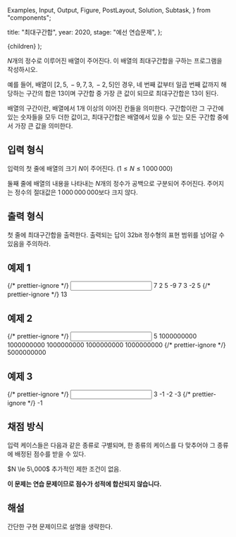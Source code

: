   Examples,
  Input,
  Output,
  Figure,
  PostLayout,
  Solution,
  Subtask,
} from "components";

  title: "최대구간합",
  year: 2020,
  stage: "예선 연습문제",
};

  <PostLayout meta={meta}>{children}</PostLayout>
);

$N$개의 정수로 이루어진 배열이 주어진다. 이 배열의 최대구간합을 구하는 프로그램을 작성하시오.

예를 들어, 배열이 $\left[2,\,5,\,-9,\,7,\,3,\,-2,\,5\right]$인 경우, 네 번째 값부터 일곱 번째 값까지 해당하는 구간의 합은 $13$이며 구간합 중 가장 큰 값이 되므로 최대구간합은 $13$이 된다.

배열의 구간이란, 배열에서 $1$개 이상의 이어진 칸들을 의미한다. 구간합이란 그 구간에 있는 숫자들을 모두 더한 값이고, 최대구간합은 배열에서 있을 수 있는 모든 구간합 중에서 가장 큰 값을 의미한다.

## 입력 형식

입력의 첫 줄에 배열의 크기 $N$이 주어진다. ($1 \leq N \leq 1\,000\,000$)

둘째 줄에 배열의 내용을 나타내는 $N$개의 정수가 공백으로 구분되어 주어진다. 주어지는 정수의 절대값은 $1\,000\,000\,000$보다 크지 않다.

## 출력 형식

첫 줄에 최대구간합을 출력한다. 출력되는 답이 $32$bit 정수형의 표현 범위를 넘어갈 수 있음을 주의하라.

## 예제 1

<Examples>
  {/* prettier-ignore */}
  <Input>
7
2 5 -9 7 3 -2 5
  </Input>
  {/* prettier-ignore */}
  <Output>
13
  </Output>
</Examples>

## 예제 2

<Examples>
  {/* prettier-ignore */}
  <Input>
5
1000000000 1000000000 1000000000 1000000000 1000000000
  </Input>
  {/* prettier-ignore */}
  <Output>
5000000000
  </Output>
</Examples>

## 예제 3

<Examples>
  {/* prettier-ignore */}
  <Input>
3
-1 -2 -3
  </Input>
  {/* prettier-ignore */}
  <Output>
-1
  </Output>
</Examples>

## 채점 방식

입력 케이스들은 다음과 같은 종류로 구별되며, 한 종류의 케이스를 다 맞추어야 그 종류에 배정된 점수를 받을 수 있다.

<Subtask index={1} score={30}>
  $N \le 5\,000$
</Subtask>
<Subtask index={2} score={70}>
  추가적인 제한 조건이 없음.
</Subtask>

**이 문제는 연습 문제이므로 점수가 성적에 합산되지 않습니다.**

## 해설

<Solution>간단한 구현 문제이므로 설명을 생략한다.</Solution>

